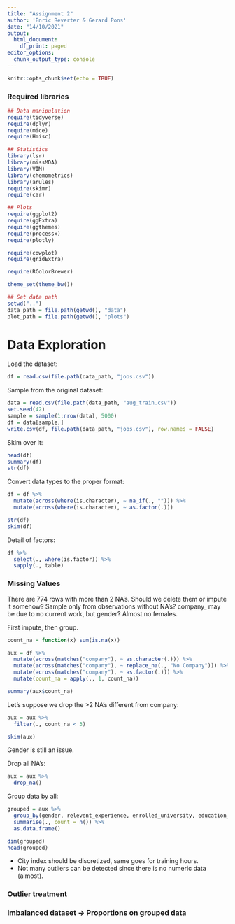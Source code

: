 ```yaml
---
title: "Assignment 2"
author: 'Enric Reverter & Gerard Pons'
date: "14/10/2021"
output:
  html_document:
    df_print: paged
editor_options: 
  chunk_output_type: console
---
```


```r
knitr::opts_chunk$set(echo = TRUE)
```

### Required libraries

```r
## Data manipulation
require(tidyverse)
require(dplyr)
require(mice)
require(Hmisc)

## Statistics
library(lsr)
library(missMDA)
library(VIM)
library(chemometrics)
library(arules)
require(skimr)
require(car)

## Plots
require(ggplot2)
require(ggExtra)
require(ggthemes)
require(processx)
require(plotly)

require(cowplot)
require(gridExtra)

require(RColorBrewer)

theme_set(theme_bw())

## Set data path
setwd("..")
data_path = file.path(getwd(), "data")
plot_path = file.path(getwd(), "plots")
```


# Data Exploration

Load the dataset:
```r
df = read.csv(file.path(data_path, "jobs.csv"))
```

Sample from the original dataset:
```r
data = read.csv(file.path(data_path, "aug_train.csv"))
set.seed(42)
sample = sample(1:nrow(data), 5000)
df = data[sample,]
write.csv(df, file.path(data_path, "jobs.csv"), row.names = FALSE)
```

Skim over it:
```r
head(df)
summary(df)
str(df)
```

Convert data types to the proper format:
```r
df = df %>%
  mutate(across(where(is.character), ~ na_if(., ""))) %>%
  mutate(across(where(is.character), ~ as.factor(.)))

str(df)
skim(df)
```

Detail of factors:
```r
df %>%
  select(., where(is.factor)) %>%
  sapply(., table)
```

### Missing Values

There are 774 rows with more than 2 NA's. Should we delete them or impute it somehow? Sample only from observations without NA's? company_ may be due to no current work, but gender? Almost no females.

First impute, then group.
```r
count_na = function(x) sum(is.na(x))

aux = df %>%
  mutate(across(matches("company"), ~ as.character(.))) %>%
  mutate(across(matches("company"), ~ replace_na(., "No Company"))) %>%
  mutate(across(matches("company"), ~ as.factor(.))) %>%
  mutate(count_na = apply(., 1, count_na))

summary(aux$count_na)
```

Let's suppose we drop the >2 NA's different from company:
```r
aux = aux %>%
  filter(., count_na < 3)

skim(aux)
```

Gender is still an issue.

Drop all NA's:
```r
aux = aux %>%
  drop_na()
```

Group data by all:
```r
grouped = aux %>%
  group_by(gender, relevent_experience, enrolled_university, education_level, major_discipline, experience, company_size, company_type, last_new_job, target) %>%
  summarise(., count = n()) %>%
  as.data.frame()

dim(grouped)
head(grouped)
```

- City index should be discretized, same goes for training hours.
- Not many outliers can be detected since there is no numeric data (almost). 

### Outlier treatment

### Imbalanced dataset -> Proportions on grouped data
